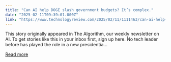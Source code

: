 ```yaml
---
title: "Can AI help DOGE slash government budgets? It’s complex."
date: "2025-02-11T09:39:01.000Z"
link: "https://www.technologyreview.com/2025/02/11/1111463/can-ai-help-doge-slash-government-budgets-its-complex/"
---
```


This story originally appeared in The Algorithm, our weekly newsletter on AI. To get stories like this in your inbox first, sign up here. No tech leader before has played the role in a new presidentia...

[Read more](https://www.technologyreview.com/2025/02/11/1111463/can-ai-help-doge-slash-government-budgets-its-complex/)
